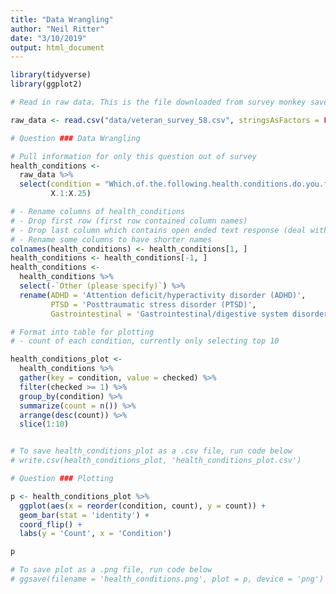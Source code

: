 ```yaml
---
title: "Data Wrangling"
author: "Neil Ritter"
date: "3/10/2019"
output: html_document
---
```


```r

library(tidyverse)
library(ggplot2)

```


```r
# Read in raw data. This is the file downloaded from survey monkey saved as a .csv

raw_data <- read.csv("data/veteran_survey_58.csv", stringsAsFactors = FALSE)

```


```r

# Question ### Data Wrangling

# Pull information for only this question out of survey
health_conditions <- 
  raw_data %>%
  select(condition = "Which.of.the.following.health.conditions.do.you.face.and.or.have.been.diagnosed.with...Please.select.all.that.apply.",
         X.1:X.25)

# - Rename columns of health_conditions
# - Drop first row (first row contained column names)
# - Drop last column which contains open ended text response (deal with later)
# - Rename some columns to have shorter names
colnames(health_conditions) <- health_conditions[1, ]
health_conditions <- health_conditions[-1, ]
health_conditions <- 
  health_conditions %>%
  select(-`Other (please specify)`) %>%
  rename(ADHD = 'Attention deficit/hyperactivity disorder (ADHD)',
         PTSD = 'Posttraumatic stress disorder (PTSD)',
         Gastrointestinal = 'Gastrointestinal/digestive system disorders')

# Format into table for plotting
# - count of each condition, currently only selecting top 10

health_conditions_plot <-
  health_conditions %>%
  gather(key = condition, value = checked) %>%
  filter(checked >= 1) %>%
  group_by(condition) %>%
  summarize(count = n()) %>%
  arrange(desc(count)) %>%
  slice(1:10)


# To save health_conditions_plot as a .csv file, run code below
# write.csv(health_conditions_plot, 'health_conditions_plot.csv')

```



```r
# Question ### Plotting

p <- health_conditions_plot %>%
  ggplot(aes(x = reorder(condition, count), y = count)) +
  geom_bar(stat = 'identity') +
  coord_flip() +
  labs(y = 'Count', x = 'Condition')

p

# To save plot as a .png file, run code below
# ggsave(filename = 'health_conditions.png', plot = p, device = 'png')

```




